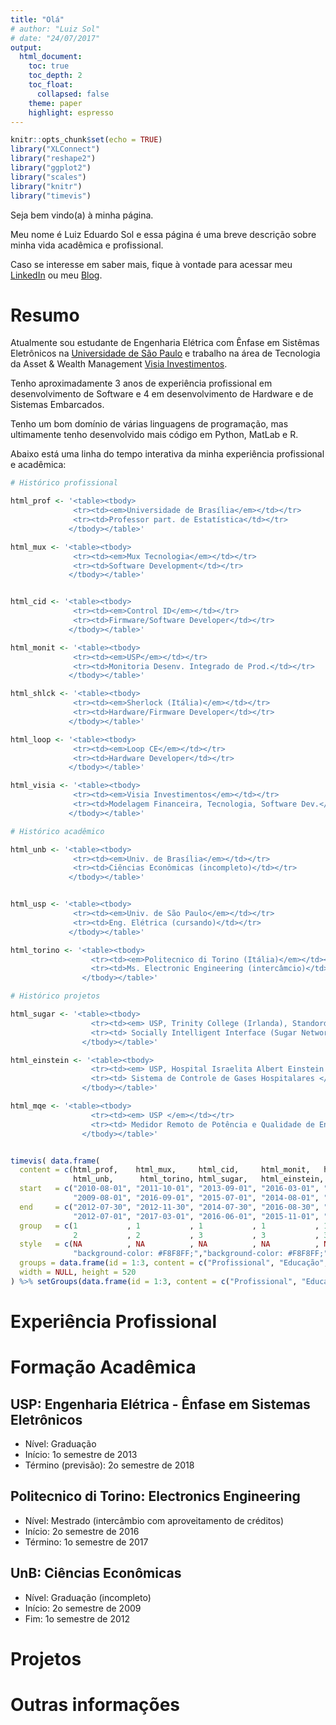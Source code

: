 ```yaml
---
title: "Olá"
# author: "Luiz Sol"
# date: "24/07/2017"
output:
  html_document:
    toc: true
    toc_depth: 2
    toc_float:
      collapsed: false
    theme: paper
    highlight: espresso
---
```


```r
knitr::opts_chunk$set(echo = TRUE)
library("XLConnect")
library("reshape2")
library("ggplot2")
library("scales")
library("knitr")
library("timevis")

```

Seja bem vindo(a) à minha página. 

Meu nome é Luiz Eduardo Sol e essa página é uma breve descrição sobre minha vida acadêmica e profissional.

Caso se interesse em saber mais, fique à vontade para acessar meu [LinkedIn](www.linkedin.com/in/luizsol) ou meu [Blog](http://luizsol.com/).

# Resumo

Atualmente sou estudante de Engenharia Elétrica com Ênfase em Sistêmas Eletrônicos na [Universidade de São Paulo](http://www.usp.br/) e trabalho na área de Tecnologia da Asset & Wealth Management [Visia Investimentos](https://www.visiainvestimentos.com.br/).

Tenho aproximadamente 3 anos de experiência profissional em desenvolvimento de Software e 4 em desenvolvimento de Hardware e de Sistemas Embarcados.

Tenho um bom domínio de várias linguagens de programação, mas ultimamente tenho desenvolvido mais código em Python, MatLab e R.

Abaixo está uma linha do tempo interativa da minha experiência profissional e acadêmica:

```r

# Histórico profissional

html_prof <- '<table><tbody>
              <tr><td><em>Universidade de Brasília</em></td></tr>
              <tr><td>Professor part. de Estatística</td></tr>
             </tbody></table>'

html_mux <- '<table><tbody>
              <tr><td><em>Mux Tecnologia</em></td></tr>
              <tr><td>Software Development</td></tr>
             </tbody></table>'


html_cid <- '<table><tbody>
              <tr><td><em>Control ID</em></td></tr>
              <tr><td>Firmware/Software Developer</td></tr>
             </tbody></table>'

html_monit <- '<table><tbody>
              <tr><td><em>USP</em></td></tr>
              <tr><td>Monitoria Desenv. Integrado de Prod.</td></tr>
             </tbody></table>'

html_shlck <- '<table><tbody>
              <tr><td><em>Sherlock (Itália)</em></td></tr>
              <tr><td>Hardware/Firmware Developer</td></tr>
             </tbody></table>'

html_loop <- '<table><tbody>
              <tr><td><em>Loop CE</em></td></tr>
              <tr><td>Hardware Developer</td></tr>
             </tbody></table>'

html_visia <- '<table><tbody>
              <tr><td><em>Visia Investimentos</em></td></tr>
              <tr><td>Modelagem Financeira, Tecnologia, Software Dev.</td></tr>
             </tbody></table>'

# Histórico acadêmico

html_unb <- '<table><tbody>
              <tr><td><em>Univ. de Brasília</em></td></tr>
              <tr><td>Ciências Econômicas (incompleto)</td></tr>
             </tbody></table>'


html_usp <- '<table><tbody>
              <tr><td><em>Univ. de São Paulo</em></td></tr>
              <tr><td>Eng. Elétrica (cursando)</td></tr>
             </tbody></table>'

html_torino <- '<table><tbody>
                  <tr><td><em>Politecnico di Torino (Itália)</em></td></tr>
                  <tr><td>Ms. Electronic Engineering (intercâmcio)</td></tr>
                </tbody></table>'

# Histórico projetos

html_sugar <- '<table><tbody>
                  <tr><td><em> USP, Trinity College (Irlanda), Standord University (EUA) </em></td></tr>
                  <tr><td> Socially Intelligent Interface (Sugar Network) </td></tr>
                </tbody></table>'

html_einstein <- '<table><tbody>
                  <tr><td><em> USP, Hospital Israelita Albert Einstein </em></td></tr>
                  <tr><td> Sistema de Controle de Gases Hospitalares </td></tr>
                </tbody></table>'

html_mqe <- '<table><tbody>
                  <tr><td><em> USP </em></td></tr>
                  <tr><td> Medidor Remoto de Potência e Qualidade de Energia </td></tr>
                </tbody></table>'


timevis( data.frame(
  content = c(html_prof,    html_mux,     html_cid,     html_monit,   html_shlck,   html_loop,    html_visia,   html_usp,     
              html_unb,      html_torino, html_sugar,   html_einstein, html_mqe   ),
  start   = c("2010-08-01", "2011-10-01", "2013-09-01", "2016-03-01", "2016-12-01", "2016-07-01", "2017-05-30", "2013-01-01",
              "2009-08-01", "2016-09-01", "2015-07-01", "2014-08-01", "2014-08-01"),
  end     = c("2012-07-30", "2012-11-30", "2014-07-30", "2016-08-30", "2017-02-10", "2017-04-30", "2018-05-30", "2018-12-31",
              "2012-07-01", "2017-03-01", "2016-06-01", "2015-11-01", "2014-12-01"),
  group   = c(1           , 1           , 1           , 1           , 1           , 1           , 1           , 2           , 
              2           , 2           , 3           , 3           , 3),
  style   = c(NA          , NA          , NA          , NA          , NA          , NA          , NA          , "background-color: #F8F8FF;",
              "background-color: #F8F8FF;","background-color: #F8F8FF;","background-color: 	#90EE90;","background-color: 	#90EE90;","background-color: 	#90EE90;")),
  groups = data.frame(id = 1:3, content = c("Profissional", "Educação", "Projetos")),
  width = NULL, height = 520
) %>% setGroups(data.frame(id = 1:3, content = c("Profissional", "Educação", "Projetos")))


```

# Experiência Profissional

# Formação Acadêmica


## USP: Engenharia Elétrica - Ênfase em Sistemas Eletrônicos

* Nível: Graduação
* Início: 1o semestre de 2013
* Término (previsão): 2o semestre de 2018

## Politecnico di Torino: Electronics Engineering

* Nível: Mestrado (intercâmbio com aproveitamento de créditos)
* Início: 2o semestre de 2016
* Término: 1o semestre de 2017

## UnB: Ciências Econômicas

* Nível: Graduação (incompleto)
* Início: 2o semestre de 2009
* Fim: 1o semestre de 2012

# Projetos

# Outras informações